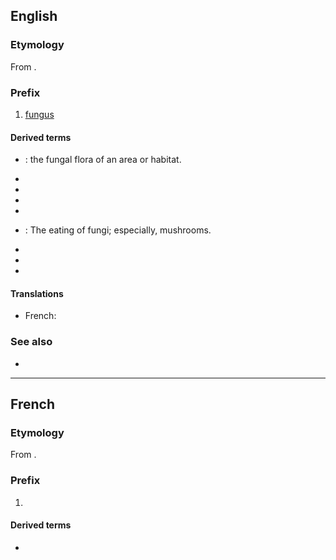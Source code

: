 ==English==

===Etymology===
From {{etyl|grc|en}} {{m|grc|μύκης}}.

===Prefix===
{{en-prefix}}

# {{lb|en|biology}} [[fungus]]

====Derived terms====
{{prefixsee|en}}

{{rel-top|terms that begin with ''myco-''}}
* {{l|en|mycobiota}}: the fungal flora of an area or habitat.
* {{l|en|mycocide}}
* {{l|en|mycoderm}}
* {{l|en|mycogen}}
* {{l|en|mycoid}}
{{rel-mid}}
* {{l|en|mycophagy}}: The eating of fungi; especially, mushrooms.
* {{l|en|mycotoxic}}
* {{l|en|mycotoxincosis}}
* {{l|en|mycotrophy}}
{{rel-bottom}}

====Translations====
{{trans-top}}
* French: {{t|fr|myco-}}
{{trans-mid}}
{{trans-bottom}}

===See also===
* {{l|en|-mycete}}

----
==French==

===Etymology===
From {{etyl|grc|fr}} {{m|grc|μύκης}}.

===Prefix===
{{fr-prefix}}

# {{l|en|myco-}} {{gloss|pertaining to fungus}}

====Derived terms====
{{prefixsee|fr}}

{{der-top}}
* {{l|fr|mycose}}
{{der-bottom}}